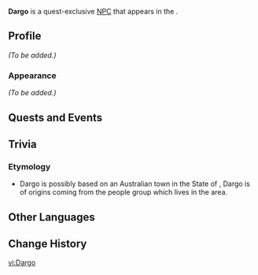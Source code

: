 {{Meta
<!-- Remove this template after adding the missing info -->
|missing_NPC_profile  = yes
<!--
|missing_NPC_idle     = yes
|missing_NPC_dialogue = yes
-->
}}
{{Character Infobox
|type             = Quest NPC
|image            = NPC Dargo.png
|realname         = <!-- Optional, if different from in-game name -->
|deceased         = <!-- Past (for deceased prior to events of the game) or free response -->
|region           = Natlan
|location         = Natlan
|affiliation      = People of the Springs
|title            = 

|ancestry         = <!-- Clan/family -->
|father           = 
|mother           = 
|spouse           = 
|sibling          = 
|child            = 
|relative         = 

|voiceEN          = 
|voiceCN          = 
|voiceJP          = 
|voiceKR          = 
}}
'''Dargo''' is a quest-exclusive [[NPC]] that appears in the {{Quest|The Surging Darkness}}.
<!--
==Location==
{{subst:#tag:gallery|
NPC Location {{subst:#titleparts:{{subst:PAGENAME}}}}.png{{subst:!}}{{subst:#titleparts:{{subst:PAGENAME}}}}'s location
NPC Location {{subst:#titleparts:{{subst:PAGENAME}}}} Context.png{{subst:!}}Additional context
}}
-->
==Profile==
<!--Detailed story/lore information goes here.-->
''(To be added.)''

===Appearance===
<!--Keep appearance section short and concise. Limit to 2 paragraphs with 3-4 sentences each.-->
''(To be added.)''

==Quests and Events==
{{Quests and Events}}
<!--
==Idle Quotes==
{{Dialogue Start}}
:{{DIcon|Idle}} {{Tx}}
::{{A|VO {{subst:#titleparts:{{subst:PAGENAME}}}} 01.ogg}} "{{Tx}}"
{{Dialogue End}}

==Dialogue==
{{Dialogue Start}}
:'''{{subst:#titleparts:{{subst:PAGENAME}}}}:''' 
:{{DIcon}}
{{Dialogue End}}

==Event Dialogue==
===Event Name===
{{Dialogue Start}}
:'''{{subst:#titleparts:{{subst:PAGENAME}}}}:'''
{{Dialogue End}}
-->
==Trivia==
===Etymology===
* Dargo is possibly based on {{w|Dargo}} an Australian town in the State of {{w|Victoria (state)|Victoria}}, Dargo is of {{w|Aboriginal Australians|Aboriginal Australian}} origins coming from the {{w|Brabiralung}} people group which lives in the area.

==Other Languages==
{{Other Languages|default_hidden=1
|en      = Dargo
|zhs     = 达尔戈
|zhs_rm  = Dá'ěrgē
|zht     = 達爾戈
|zht_rm  = Dá'ěrgē
|ja      = ダーゴ
|ja_rm   = Daago
|ko      = 다르고
|es      = Dargo
|fr      = Dargo
|ru      = Дарго
|th      = Dargo
|vi      = Dargo
|de      = Dargo
|id      = Dargo
|pt      = Dargo
|tr      = Dargo
|it      = Dargo
}}

==Change History==
{{Change History|5.1}}
<!--
==References==
{{Reflist}}
-->

[[vi:Dargo]]